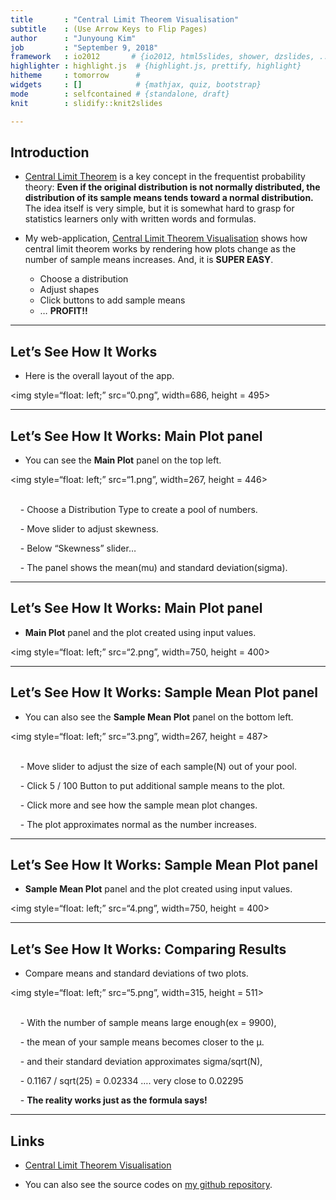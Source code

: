 ```yaml
---
title       : "Central Limit Theorem Visualisation"
subtitle    : (Use Arrow Keys to Flip Pages)
author      : "Junyoung Kim"
job         : "September 9, 2018"
framework   : io2012       # {io2012, html5slides, shower, dzslides, ...}
highlighter : highlight.js  # {highlight.js, prettify, highlight}
hitheme     : tomorrow      # 
widgets     : []            # {mathjax, quiz, bootstrap}
mode        : selfcontained # {standalone, draft}
knit        : slidify::knit2slides

---
```



## Introduction

- [Central Limit Theorem](https://en.wikipedia.org/wiki/Central_limit_theorem) is a key concept in the frequentist probability theory: **Even if the original distribution is not normally distributed, the distribution of its sample means tends toward a normal distribution.** The idea itself is very simple, but it is somewhat hard to grasp for statistics learners only with written words and formulas. 

- My web-application, [Central Limit Theorem Visualisation](https://ethanjyk.shinyapps.io/cltvis/) shows how central limit theorem works by rendering how plots change as the number of sample means increases. And, it is **SUPER EASY**. 

  - Choose a distribution
  - Adjust shapes
  - Click buttons to add sample means
  - ... **PROFIT!!**

--- 

## Let's See How It Works

- Here is the overall layout of the app.

<img style="float: left;" src="0.png", width=686, height = 495> 

---

## Let's See How It Works: Main Plot panel

- You can see the **Main Plot** panel on the top left.

<img style="float: left;" src="1.png", width=267, height = 446> <br></br>

&nbsp;&nbsp;&nbsp;&nbsp;- Choose a Distribution Type to create a pool of numbers.

&nbsp;&nbsp;&nbsp;&nbsp;- Move slider to adjust skewness.

&nbsp;&nbsp;&nbsp;&nbsp;- Below "Skewness" slider... 

&nbsp;&nbsp;&nbsp;&nbsp;- The panel shows the mean(mu) and standard deviation(sigma).


---

## Let's See How It Works: Main Plot panel

- **Main Plot** panel and the plot created using input values.

<img style="float: left;" src="2.png", width=750, height = 400>


---

## Let's See How It Works: Sample Mean Plot panel

- You can also see the **Sample Mean Plot** panel on the bottom left.

<img style="float: left;" src="3.png", width=267, height = 487> <br></br>

&nbsp;&nbsp;&nbsp;&nbsp;- Move slider to adjust the size of each sample(N) out of your pool.

&nbsp;&nbsp;&nbsp;&nbsp;- Click 5 / 100 Button to put additional sample means to the plot.

&nbsp;&nbsp;&nbsp;&nbsp;- Click more and see how the sample mean plot changes. 

&nbsp;&nbsp;&nbsp;&nbsp;- The plot approximates normal as the number increases.


---

## Let's See How It Works: Sample Mean Plot panel

- **Sample Mean Plot** panel and the plot created using input values.

<img style="float: left;" src="4.png", width=750, height = 400>


---

## Let's See How It Works: Comparing Results

- Compare means and standard deviations of two plots.

<img style="float: left;" src="5.png", width=315, height = 511> <br></br>

&nbsp;&nbsp;&nbsp;&nbsp;- With the number of sample means large enough(ex = 9900),

&nbsp;&nbsp;&nbsp;&nbsp;- the mean of your sample means becomes closer to the μ.

&nbsp;&nbsp;&nbsp;&nbsp;- and their standard deviation approximates sigma/sqrt(N), 

&nbsp;&nbsp;&nbsp;&nbsp;- 0.1167 / sqrt(25) = 0.02334 .... very close to 0.02295

&nbsp;&nbsp;&nbsp;&nbsp;- **The reality works just as the formula says!**

---

## Links

- [Central Limit Theorem Visualisation](https://ethanjyk.shinyapps.io/cltvis/)

- You can also see the source codes on [my github repository](https://github.com/EthanJYK/datasciencecoursera/tree/master/9.%20Developing%20Data%20Products/CLTvis). 